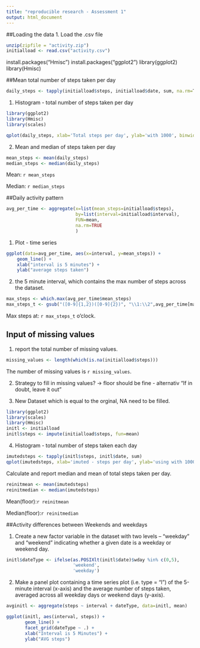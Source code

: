 ```yaml
---
title: "reproducible research - Assessment 1"
output: html_document
---
```


##Loading the data
1. Load the .csv file
```r
unzip(zipfile = "activity.zip")
initialload <- read.csv("activity.csv")
```
install.packages("Hmisc")
install.packages("ggplot2")
library(ggplot2)
library(Hmisc)


##Mean total number of steps taken per day
```r
daily_steps <- tapply(initialload$steps, initialload$date, sum, na.rm=T)
```

1. Histogram - total number of steps taken per day
```r
library(ggplot2)
library(Hmisc)
library(scales)

qplot(daily_steps, xlab='Total steps per day', ylab='with 1000', binwidth=1000)
```

2. Mean and median of steps taken per day
```r
mean_steps <- mean(daily_steps)
median_steps <- median(daily_steps)
```
Mean: `r mean_steps`

Median: `r median_steps`

##Daily activity pattern
```r
avg_per_time <- aggregate(x=list(mean_steps=initialload$steps),
                          by=list(interval=initialload$interval), 
                          FUN=mean, 
                          na.rm=TRUE
                          )
```

1. Plot - time series
```r
ggplot(data=avg_per_time, aes(x=interval, y=mean_steps)) +
    geom_line() +
    xlab("interval is 5 minutes") +
    ylab("average steps taken") 
```

2. the 5 minute interval, which contains the max number of steps across the dataset.

```r
max_steps <- which.max(avg_per_time$mean_steps)
max_steps_t <- gsub("([0-9]{1,2})([0-9]{2})", "\\1:\\2",avg_per_time[max_steps,'interval'])
```
Max steps at: `r max_steps_t ` o'clock.

## Input of missing values
1. report the total number of missing values.
```r
missing_values <- length(which(is.na(initialload$steps)))

```

The number of missing values is `r missing_values `.

2. Strategy to fill in missing values?
-> floor should be fine - alternativ "If in doubt, leave it out"

3. New Dataset which is equal to the orginal, NA need to be filled.

```r
library(ggplot2)
library(scales)
library(Hmisc)
initl <- initialload
initl$steps <- impute(initialload$steps, fun=mean)
```

4. Histogram - total number of steps taken each day
```r
imutedsteps <- tapply(initl$steps, initl$date, sum)
qplot(imutedsteps, xlab='imuted - steps per day', ylab='using with 1000', binwidth=1000)
```

Calculate and report median and mean of total steps taken per day.

```r
reinitmean <- mean(imutedsteps)
reinitmedian <- median(imutedsteps)
```

Mean(floor):`r reinitmean`


Median(floor):`r reinitmedian`

##Activity differences between Weekends and weekdays

1. Create a new factor variable in the dataset with two levels – “weekday” and “weekend” indicating whether a given date is a weekday or weekend day.

```r
initl$dateType <- ifelse(as.POSIXlt(initl$date)$wday %in% c(0,5), 
                         'weekend', 
                         'weekday')
```

2. Make a panel plot containing a time series plot (i.e. type = "l") of the 5-minute interval (x-axis) and the average number of steps taken, averaged across all weekday days or weekend days (y-axis).

```r
avginitl <- aggregate(steps ~ interval + dateType, data=initl, mean)

ggplot(initl, aes(interval, steps)) + 
       geom_line() + 
       facet_grid(dateType ~ .) +
       xlab("Interval is 5 Minutes") + 
       ylab("AVG steps")
```
